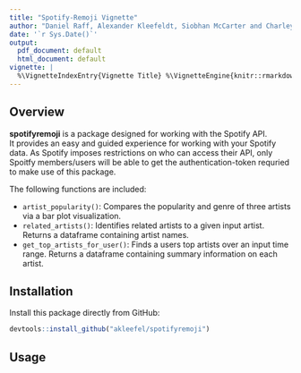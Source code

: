 ```yaml
---
title: "Spotify-Remoji Vignette"
author: "Daniel Raff, Alexander Kleefeldt, Siobhan McCarter and Charley Carriero"
date: '`r Sys.Date()`'
output:
  pdf_document: default
  html_document: default
vignette: |
  %\VignetteIndexEntry{Vignette Title} %\VignetteEngine{knitr::rmarkdown} %\VignetteEncoding{UTF-8}
---
```


## Overview

**spotifyremoji** is a package designed for working with the Spotify API. <br/>
It provides an easy and guided experience for working with your Spotify data. As Spotify imposes restrictions on 
who can access their API, only Spoitfy members/users will be able to get the authentication-token requried to make use
of this package. 

The following functions are included:

* `artist_popularity()`: Compares the popularity and genre of three artists via a bar plot visualization. 
* `related_artists()`:   Identifies related artists to a given input artist. Returns a dataframe containing artist names. 
* `get_top_artists_for_user()`: Finds a users top artists over an input time range. Returns a dataframe containing summary information on each artist. 

## Installation

Install this package directly from GitHub:

```r
devtools::install_github("akleefel/spotifyremoji")
```

## Usage



